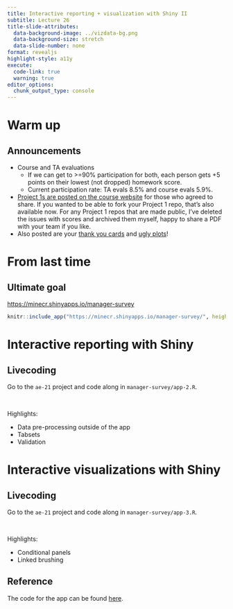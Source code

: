 ```yaml
---
title: Interactive reporting + visualization with Shiny II
subtitle: Lecture 26
title-slide-attributes:
  data-background-image: ../vizdata-bg.png
  data-background-size: stretch
  data-slide-number: none
format: revealjs
highlight-style: a11y
execute:
  code-link: true
  warning: true
editor_options: 
  chunk_output_type: console
---
```


# Warm up

## Announcements

-   Course and TA evaluations
    -   If we can get to \>=90% participation for both, each person gets +5 points on their lowest (not dropped) homework score.
    -   Current participation rate: TA evals 8.5% and course evals 5.9%.
-   [Project 1s are posted on the course website](https://vizdata.org/student-work/project-1.html) for those who agreed to share. If you wanted to be able to fork your Project 1 repo, that's also available now. For any Project 1 repos that are made public, I've deleted the issues with scores and archived them myself, happy to share a PDF with your team if you like.
-   Also posted are your [thank you cards](https://vizdata.org/student-work/thank-you.html) and [ugly plots](https://vizdata.org/student-work/ugly-plot.html)!

# From last time

## Ultimate goal

::: {.medium .center-align}
[https://minecr.shinyapps.io/manager-survey](https://minecr.shinyapps.io/manager-survey/)
:::

```r
knitr::include_app("https://minecr.shinyapps.io/manager-survey/", height ="550px")
```

# Interactive reporting with Shiny

## Livecoding

::: task
Go to the `ae-21` project and code along in `manager-survey/app-2.R`.
:::

<br>

Highlights:

-   Data pre-processing outside of the app
-   Tabsets
-   Validation

# Interactive visualizations with Shiny

## Livecoding

::: task
Go to the `ae-21` project and code along in `manager-survey/app-3.R`.
:::

<br>

Highlights:

-   Conditional panels
-   Linked brushing

## Reference

The code for the app can be found [here](https://github.com/vizdata-s23/vizdata-s23/blob/main/slides/26/manager-survey/app.R).
